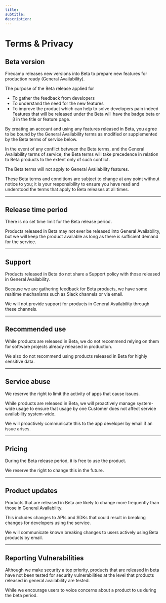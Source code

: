 ```yaml
--- 
title: 
subtitle: 
description: 
---
```


# Terms & Privacy

## Beta version
Firecamp releases new versions into Beta to prepare new features for production ready (General Availability).

The purpose of the Beta release applied for

- To gather the feedback from developers
- To understand the need for the new features
- To improve the product which can help to solve developers pain indeed
Features that will be released under the Beta will have the badge beta or β in the title or feature page.

By creating an account and using any features released in Beta, you agree to be bound by the General Availability terms as modified or supplemented by the Beta terms of service below.

In the event of any conflict between the Beta terms, and the General Availability terms of service, the Beta terms will take precedence in relation to Beta products to the extent only of such conflict.

The Beta terms will not apply to General Availability features.

These Beta terms and conditions are subject to change at any point without notice to you; it is your responsibility to ensure you have read and understood the terms that apply to Beta releases at all times.

---

## Release time period

There is no set time limit for the Beta release period.

Products released in Beta may not ever be released into General Availability, but we will keep the product available as long as there is sufficient demand for the service.

---

## Support
Products released in Beta do not share a Support policy with those released in General Availability.

Because we are gathering feedback for Beta products, we have some realtime mechanisms such as Slack channels or via email.

We will not provide support for products in General Availability through these channels.

---

## Recommended use
While products are released in Beta, we do not recommend relying on them for software projects already released in production.

We also do not recommend using products released in Beta for highly sensitive data.

---

## Service abuse
We reserve the right to limit the activity of apps that cause issues.

While products are released in Beta, we will proactively manage system-wide usage to ensure that usage by one Customer does not affect service availability system-wide.

We will proactively communicate this to the app developer by email if an issue arises.

---

## Pricing
During the Beta release period, it is free to use the product.

We reserve the right to change this in the future.

---

## Product updates
Products that are released in Beta are likely to change more frequently than those in General Availability.

This includes changes to APIs and SDKs that could result in breaking changes for developers using the service.

We will communicate known breaking changes to users actively using Beta products by email.

---

## Reporting Vulnerabilities
Although we make security a top priority, products that are released in beta have not been tested for security vulnerabilities at the level that products released in general availability are tested.

While we encourage users to voice concerns about a product to us during the beta period.

